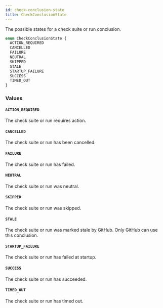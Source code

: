 ```yaml
---
id: check-conclusion-state
title: CheckConclusionState
---
```


The possible states for a check suite or run conclusion.

```graphql
enum CheckConclusionState {
  ACTION_REQUIRED
  CANCELLED
  FAILURE
  NEUTRAL
  SKIPPED
  STALE
  STARTUP_FAILURE
  SUCCESS
  TIMED_OUT
}
```

### Values

#### `ACTION_REQUIRED`

The check suite or run requires action.

#### `CANCELLED`

The check suite or run has been cancelled.

#### `FAILURE`

The check suite or run has failed.

#### `NEUTRAL`

The check suite or run was neutral.

#### `SKIPPED`

The check suite or run was skipped.

#### `STALE`

The check suite or run was marked stale by GitHub. Only GitHub can use this conclusion.

#### `STARTUP_FAILURE`

The check suite or run has failed at startup.

#### `SUCCESS`

The check suite or run has succeeded.

#### `TIMED_OUT`

The check suite or run has timed out.
